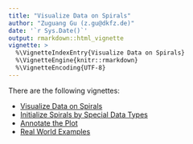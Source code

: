 ```yaml
---
title: "Visualize Data on Spirals"
author: "Zuguang Gu (z.gu@dkfz.de)"
date: '`r Sys.Date()`'
output: rmarkdown::html_vignette
vignette: >
  %\VignetteIndexEntry{Visualize Data on Spirals}
  %\VignetteEngine{knitr::rmarkdown}
  %\VignetteEncoding{UTF-8}
---
```



There are the following vignettes:

- [Visualize Data on Spirals](https://jokergoo.github.io/spiralize_vignettes/spiralize.html)
- [Initialize Spirals by Special Data Types](https://jokergoo.github.io/spiralize_vignettes/special_data_type.html)
- [Annotate the Plot](https://jokergoo.github.io/spiralize_vignettes/annotate.html)
- [Real World Examples](https://jokergoo.github.io/spiralize_vignettes/examples.html)

